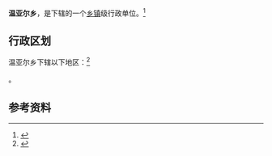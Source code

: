 {{中国乡级行政区|65/40/21/213/000}}

'''温亚尔乡'''，是{{PRC admin/fullname|65/40/21/213/000|3}}下辖的一个[[乡镇|乡镇]]级行政单位。<ref>{{PRC admin/ref sgc|{{PRC admin/parent|65/40/21/213/000}}}}</ref>

== 行政区划 ==

温亚尔乡下辖以下地区：<ref>{{PRC admin/ref sgc|65/40/21/213/000}}</ref>

{{PRC admin/children|65/40/21/213/000}}。

== 参考资料 ==

{{reflist}}

{{行政区划小作品}}
{{PRC admin/navcat|65/40/21/213/000}}